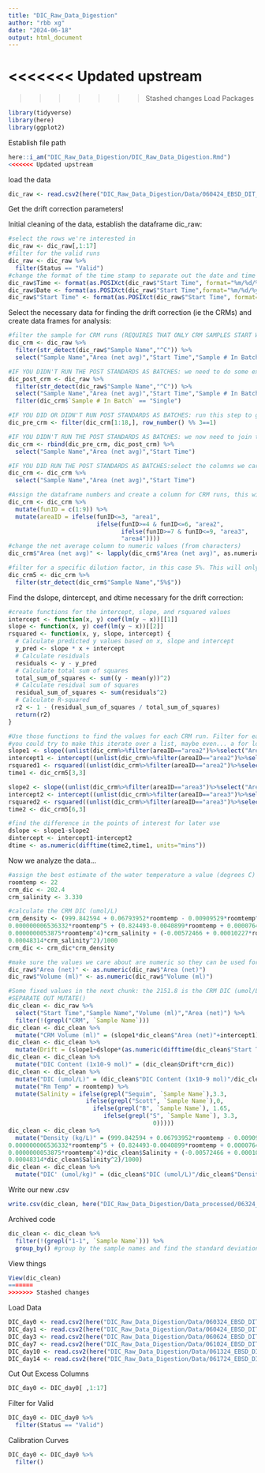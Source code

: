 ```yaml
---
title: "DIC_Raw_Data_Digestion"
author: "rbb xg"
date: "2024-06-18"
output: html_document
---
```

<<<<<<< Updated upstream
=======

>>>>>>> Stashed changes
Load Packages
```r
library(tidyverse)
library(here)
library(ggplot2)
```
Establish file path
```r
here::i_am("DIC_Raw_Data_Digestion/DIC_Raw_Data_Digestion.Rmd")
<<<<<<< Updated upstream
```
load the data
```r
dic_raw <- read.csv2(here("DIC_Raw_Data_Digestion/Data/060424_EBSD_DIT_Day1_DIC.csv"),check.names = F)
```
Get the drift correction parameters!

Initial cleaning of the data, establish the dataframe dic_raw:
```r
#select the rows we're interested in
dic_raw <- dic_raw[,1:17]
#filter for the valid runs
dic_raw <- dic_raw %>%
  filter(Status == "Valid")
#change the format of the time stamp to separate out the date and time
dic_raw$Time <- format(as.POSIXct(dic_raw$"Start Time", format="%m/%d/%y %H:%M:%S"),"%H:%M:%S")
dic_raw$Date <- format(as.POSIXct(dic_raw$"Start Time",format="%m/%d/%y %H:%M:%S"),"%m-%d-%y")
dic_raw$"Start Time" <- format(as.POSIXct(dic_raw$"Start Time", format="%m/%d/%y %H:%M:%S"),"%Y-%m-%d %H:%M:%S")
```
Select the necessary data for finding the drift correction (ie the CRMs) and create data frames for analysis:
```r
#filter the sample for CRM runs (REQUIRES THAT ONLY CRM SAMPLES START WITH A C) and select the columns we'll be working with
dic_crm <- dic_raw %>%
  filter(str_detect(dic_raw$"Sample Name","^C")) %>%
  select("Sample Name","Area (net avg)","Start Time","Sample # In Batch")

#IF YOU DIDN'T RUN THE POST STANDARDS AS BATCHES: we need to do some extra work to get only the CRM timestamps we care about by selecting the single runs separately, then joining the pre and post crm dataframes. If you ran the post standards as a batch, ignore this step and just use the next step
dic_post_crm <- dic_raw %>%
  filter(str_detect(dic_raw$"Sample Name","^C")) %>%
  select("Sample Name","Area (net avg)","Start Time","Sample # In Batch") %>%
  filter(dic_crm$`Sample # In Batch` == "Single")

#IF YOU DID OR DIDN'T RUN POST STANDARDS AS BATCHES: run this step to get every third timestamp for batch runs of CRMs. Depending on the number of batches, you will have to adjust the number you're selecting (could be all). Use this if you ran all your standards as batches, for the rest of the code to work change the name to dic_crm
dic_pre_crm <- filter(dic_crm[1:18,], row_number() %% 3==1)

#IF YOU DIDN'T RUN THE POST STANDARDS AS BATCHES: we now need to join the pre- and post- crm dataframes into one, and select the columns we care about
dic_crm <- rbind(dic_pre_crm, dic_post_crm) %>%
  select("Sample Name","Area (net avg)","Start Time")

#IF YOU DID RUN THE POST STANDARDS AS BATCHES:select the columns we care about
dic_crm <- dic_crm %>%
  select("Sample Name","Area (net avg)","Start Time")

#Assign the dataframe numbers and create a column for CRM runs, this will help if we have multiple dilutions
dic_crm <- dic_crm %>%
  mutate(funID = c(1:9)) %>%
  mutate(areaID = ifelse(funID<=3, "area1",
                         ifelse(funID>=4 & funID<=6, "area2",
                                ifelse(funID>=7 & funID<=9, "area3",
                                "area4"))))
#change the net average column to numeric values (from characters)
dic_crm$"Area (net avg)" <- lapply(dic_crm$"Area (net avg)", as.numeric)

#filter for a specific dilution factor, in this case 5%. This will only work if the 5% is at the end of the CRM sample name
dic_crm5 <- dic_crm %>%
  filter(str_detect(dic_crm$"Sample Name","5%$"))
```
Find the dslope, dintercept, and dtime necessary for the drift correction:
```r
#create functions for the intercept, slope, and rsquared values
intercept <- function(x, y) coef(lm(y ~ x))[[1]]
slope <- function(x, y) coef(lm(y ~ x))[[2]]
rsquared <- function(x, y, slope, intercept) {
  # Calculate predicted y values based on x, slope and intercept
  y_pred <- slope * x + intercept
  # Calculate residuals
  residuals <- y - y_pred
  # Calculate total sum of squares
  total_sum_of_squares <- sum((y - mean(y))^2)
  # Calculate residual sum of squares
  residual_sum_of_squares <- sum(residuals^2)
  # Calculate R-squared
  r2 <- 1 - (residual_sum_of_squares / total_sum_of_squares)
  return(r2)
}

#Use those functions to find the values for each CRM run. Filter for each different CRM run (they should be noted by different areaIDs, as specified in the chunck above). Make sure to remember which slope and intercept go with the dilution and pre- post- crm run
#you could try to make this iterate over a list, maybe even... a for loop?
slope1 <- slope((unlist(dic_crm%>%filter(areaID=="area2")%>%select("Area (net avg)"))),c(1.2,1.5,1.8))  
intercept1 <- intercept((unlist(dic_crm%>%filter(areaID=="area2")%>%select("Area (net avg)"))),c(1.2,1.5,1.8))
rsquared1 <- rsquared((unlist(dic_crm%>%filter(areaID=="area2")%>%select("Area (net avg)"))),c(1.2,1.5,1.8), slope1,intercept1)
time1 <- dic_crm5[3,3]

slope2 <- slope((unlist(dic_crm%>%filter(areaID=="area3")%>%select("Area (net avg)"))),c(1.2,1.5,1.8))  
intercept2 <- intercept((unlist(dic_crm%>%filter(areaID=="area3")%>%select("Area (net avg)"))),c(1.2,1.5,1.8))
rsquared2 <- rsquared((unlist(dic_crm%>%filter(areaID=="area3")%>%select("Area (net avg)"))),c(1.2,1.5,1.8), slope2,intercept2)
time2 <- dic_crm5[6,3]

#find the difference in the points of interest for later use
dslope <- slope1-slope2
dintercept <- intercept1-intercept2
dtime <- as.numeric(difftime(time2,time1, units="mins"))
```
Now we analyze the data...
```r
#assign the best estimate of the water temperature a value (degrees C)
roomtemp <- 22
crm_dic <- 202.4
crm_salinity <- 3.330

#calculate the CRM DIC (umol/L)
crm_density <- (999.842594 + 0.06793952*roomtemp - 0.00909529*roomtemp^2 + 0.0001001685*roomtemp^3 -0.000001120083*roomtemp^4 +
0.000000006536332*roomtemp^5 + (0.824493-0.0040899*roomtemp + 0.000076438*roomtemp^2 - 0.00000082467*roomtemp^3 +
0.0000000053875*roomtemp^4)*crm_salinity + (-0.00572466 + 0.00010227*roomtemp - 0.0000016546*roomtemp^2)*crm_salinity^1.5 +
0.00048314*crm_salinity^2)/1000
crm_dic <- crm_dic*crm_density

#make sure the values we care about are numeric so they can be used for later calculations
dic_raw$"Area (net)" <- as.numeric(dic_raw$"Area (net)")
dic_raw$"Volume (ml)" <- as.numeric(dic_raw$"Volume (ml)")

#Some fixed values in the next chunk: the 2151.8 is the CRM DIC (umol/L) listed on the excel. Salinity is the known salinity, this code is specific to our project and our labeling scheme. Each line is separate because it relies on having the dataframe from the former line.
#SEPARATE OUT MUTATE()
dic_clean <- dic_raw %>%
  select("Start Time","Sample Name","Volume (ml)","Area (net)") %>%
  filter(!(grepl("CRM", `Sample Name`)))
dic_clean <- dic_clean %>%  
  mutate("CRM Volume (ml)" = (slope1*dic_clean$"Area (net)"+intercept1))
dic_clean <- dic_clean %>%
  mutate(Drift = (slope1+dslope*(as.numeric(difftime(dic_clean$"Start Time",time1, units="mins")))/dtime)*dic_clean$"Area (net)"+(intercept1+dintercept*(as.numeric(difftime(dic_clean$"Start Time",time1, units="mins")))/dtime))
dic_clean <- dic_clean %>%
  mutate("DIC Content (1x10-9 mol)" = (dic_clean$Drift*crm_dic))
dic_clean <- dic_clean %>%
  mutate("DIC (umol/L)" = (dic_clean$"DIC Content (1x10-9 mol)"/dic_clean$"Volume (ml)")) %>%
  mutate("Rm Temp" = roomtemp) %>%
  mutate(Salinity = ifelse(grepl("Sequim", `Sample Name`),3.3,
                      ifelse(grepl("Scott", `Sample Name`),0,
                        ifelse(grepl("B", `Sample Name`), 1.65,
                           ifelse(grepl("S", `Sample Name`), 3.3,
                                         0))))) 
dic_clean <- dic_clean %>%
  mutate("Density (kg/L)" = (999.842594 + 0.06793952*roomtemp - 0.00909529*roomtemp^2 + 0.0001001685*roomtemp^3 -0.000001120083*roomtemp^4 +
0.000000006536332*roomtemp^5 + (0.824493-0.0040899*roomtemp + 0.000076438*roomtemp^2 - 0.00000082467*roomtemp^3 +
0.0000000053875*roomtemp^4)*dic_clean$Salinity + (-0.00572466 + 0.00010227*roomtemp - 0.0000016546*roomtemp^2)*dic_clean$Salinity^1.5 +
0.00048314*dic_clean$Salinity^2)/1000) 
dic_clean <- dic_clean %>%
  mutate("DIC' (umol/kg)" = (dic_clean$"DIC (umol/L)"/dic_clean$"Density (kg/L)"))
```
Write our new .csv
```r
write.csv(dic_clean, here("DIC_Raw_Data_Digestion/Data_processed/06324_EBSD_DIT_Day1_DIC_processed.csv"), row.names=FALSE)
```

Archived code
```r
dic_clean <- dic_clean %>%
  filter(!(grepl("1-1", `Sample Name`))) %>%
  group_by() #group by the sample names and find the standard deviation
```

View things
```r
View(dic_clean)
=======
>>>>>>> Stashed changes
```
Load Data
```r
DIC_day0 <- read.csv2(here("DIC_Raw_Data_Digestion/Data/060324_EBSD_DIT_Day0_DIC.csv"), check.names = FALSE)
DIC_day1 <- read.csv2(here("DIC_Raw_Data_Digestion/Data/060424_EBSD_DIT_Day1_DIC.csv"), check.names = FALSE)
DIC_day3 <- read.csv2(here("DIC_Raw_Data_Digestion/Data/060624_EBSD_DIT_Day3_DIC.csv"), check.names = FALSE)
DIC_day7 <- read.csv2(here("DIC_Raw_Data_Digestion/Data/061024_EBSD_DIT_Day7_DIC.csv"), check.names = FALSE)
DIC_day10 <- read.csv2(here("DIC_Raw_Data_Digestion/Data/061324_EBSD_DIT_Day10_DIC.csv"), check.names = FALSE)
DIC_day14 <- read.csv2(here("DIC_Raw_Data_Digestion/Data/061724_EBSD_DIT_Day14_DIC.csv"), check.names = FALSE)
```
Cut Out Excess Columns
```r
DIC_day0 <- DIC_day0[ ,1:17]
```
Filter for Valid
```r
DIC_day0 <- DIC_day0 %>% 
  filter(Status == "Valid")
```
Calibration Curves
```r
DIC_day0 <- DIC_day0 %>%
  filter()
```











